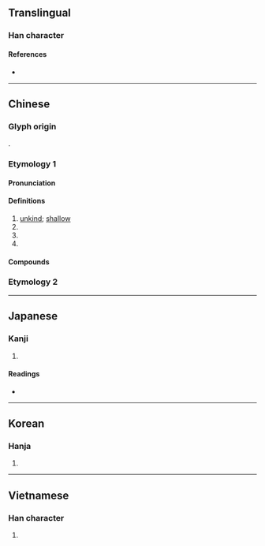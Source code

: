 {{also|灕}}
{{character info/new}}
==Translingual==

===Han character===
{{Han char|rn=85|rad=水|as=10|sn=13|four=30127|canj=EYUB|ids=⿰氵离}}

====References====
* {{Han ref|kx=0645.200|dkj=18127|dj=1054.110|hdz=31705.030|uh=6F13|ud=28435|bh=BA76|bd=47734}}

----

==Chinese==

===Glyph origin===
{{Han etym}}
{{Han compound|水|离|ls=psc|c1=s|c2=p|t1=water}}.

===Etymology 1===
{{zh-forms}}

====Pronunciation====
{{zh-pron
|m=lí
|c=lei4
|mn=ml:lî
|mc=y
|oc=y
|cat=v,n,a
}}

====Definitions====
{{zh-hanzi}}

# [[unkind]]; [[shallow]]
# {{zh-alt-form|醨|dilute wine}}
# {{zh-alt-form|離|to depart from; to deviate from}}
# {{n-g|Used in {{zh-l|淋漓}}.}}

====Compounds====
{{zh-der|淋漓|悲泗淋漓|人心渙漓|淋漓痛快|漓漓拉拉|澆漓|痛快淋漓|淋漓盡致|淋淋漓漓|酣暢淋漓|酣嬉淋漓|興會淋漓|血肉淋漓}}

===Etymology 2===
{{zh-see|灕}}

----

==Japanese==

===Kanji===
{{ja-kanji|grade=|rs=水10}}

# {{defn|lang=ja|sort=水10}}

====Readings====
* {{ja-readings|on=[[り]] (ri)|kun=[[うすい]] (usui)}}

----

==Korean==

===Hanja===
{{ko-hanja|hangeul=[[리]]>[[이]]|eumhun=|rv=ri>i|mr=ri>i|y=li>i}}

# {{defn|lang=ko|sort=水10}}

----

==Vietnamese==

===Han character===
{{vi-readings|rs=水10| hanviet = lầy}}

# {{defn|lang=vi|sort=水10}}